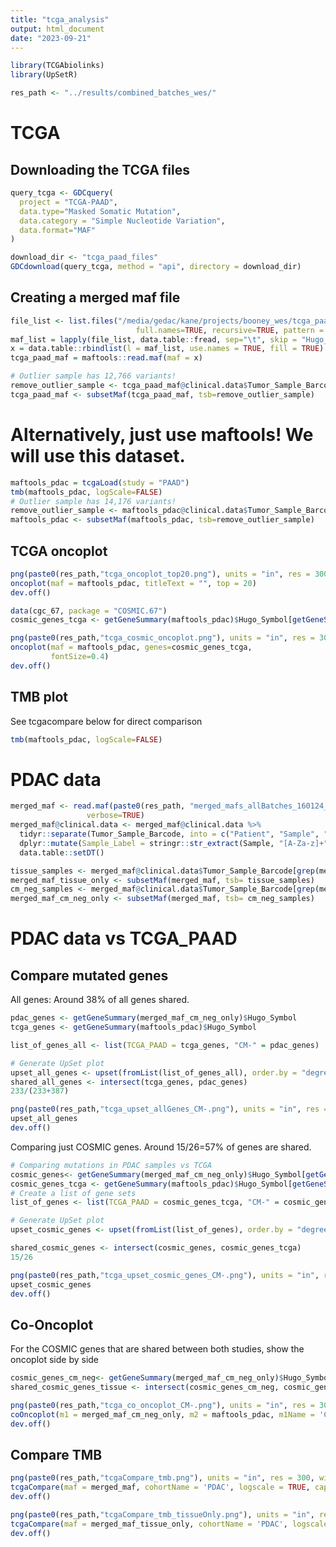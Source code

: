 ```yaml
---
title: "tcga_analysis"
output: html_document
date: "2023-09-21"
---
```


```r
library(TCGAbiolinks)
library(UpSetR)

res_path <- "../results/combined_batches_wes/"
```

# TCGA 

## Downloading the TCGA files

```r
query_tcga <- GDCquery(
  project = "TCGA-PAAD", 
  data.type="Masked Somatic Mutation",
  data.category = "Simple Nucleotide Variation",
  data.format="MAF"
)

download_dir <- "tcga_paad_files"
GDCdownload(query_tcga, method = "api", directory = download_dir)
```

## Creating a merged maf file

```r
file_list <- list.files("/media/gedac/kane/projects/booney_wes/tcga_paad_files/",
                            full.names=TRUE, recursive=TRUE, pattern = "masked.maf.gz$")
maf_list = lapply(file_list, data.table::fread, sep="\t", skip = "Hugo_Symbol")
x = data.table::rbindlist(l = maf_list, use.names = TRUE, fill = TRUE)
tcga_paad_maf = maftools::read.maf(maf = x)

# Outlier sample has 12,766 variants!
remove_outlier_sample <- tcga_paad_maf@clinical.data$Tumor_Sample_Barcode[tcga_paad_maf@clinical.data$Tumor_Sample_Barcode !=  "TCGA-IB-7651-01A-11D-2154-08"]
tcga_paad_maf <- subsetMaf(tcga_paad_maf, tsb=remove_outlier_sample)
```

# Alternatively, just use maftools! We will use this dataset.

```r
maftools_pdac = tcgaLoad(study = "PAAD")
tmb(maftools_pdac, logScale=FALSE)
# Outlier sample has 14,176 variants!
remove_outlier_sample <- maftools_pdac@clinical.data$Tumor_Sample_Barcode[maftools_pdac@clinical.data$Tumor_Sample_Barcode !=  "TCGA-IB-7651-01A-11D-2154-08"]
maftools_pdac <- subsetMaf(maftools_pdac, tsb=remove_outlier_sample)
```
## TCGA oncoplot
```r
png(paste0(res_path,"tcga_oncoplot_top20.png"), units = "in", res = 300, width = 12, height = 12)
oncoplot(maf = maftools_pdac, titleText = "", top = 20)
dev.off()
```

```r
data(cgc_67, package = "COSMIC.67")
cosmic_genes_tcga <- getGeneSummary(maftools_pdac)$Hugo_Symbol[getGeneSummary(maftools_pdac)$Hugo_Symbol %in% cgc_67$SYMBOL]

png(paste0(res_path,"tcga_cosmic_oncoplot.png"), units = "in", res = 300, width = 12, height = 14)
oncoplot(maf = maftools_pdac, genes=cosmic_genes_tcga,
         fontSize=0.4)
dev.off()
```

## TMB plot

See tcgacompare below for direct comparison
```r
tmb(maftools_pdac, logScale=FALSE)
```

# PDAC data
```r
merged_maf <- read.maf(paste0(res_path, "merged_mafs_allBatches_160124_maftools.maf"),
                 verbose=TRUE)
merged_maf@clinical.data <- merged_maf@clinical.data %>%
  tidyr::separate(Tumor_Sample_Barcode, into = c("Patient", "Sample", "Treatment"), sep = "_", remove=FALSE) %>%
  dplyr::mutate(Sample_Label = stringr::str_extract(Sample, "[A-Za-z]+")) %>%
  data.table::setDT()

tissue_samples <- merged_maf@clinical.data$Tumor_Sample_Barcode[grep(merged_maf@clinical.data$Tumor_Sample_Barcode, pattern="*TISSUE$")]
merged_maf_tissue_only <- subsetMaf(merged_maf, tsb= tissue_samples)
cm_neg_samples <- merged_maf@clinical.data$Tumor_Sample_Barcode[grep(merged_maf@clinical.data$Tumor_Sample_Barcode, pattern="*CM-$")]
merged_maf_cm_neg_only <- subsetMaf(merged_maf, tsb= cm_neg_samples)
```

# PDAC data vs TCGA_PAAD

## Compare mutated genes

All genes: Around 38% of all genes shared.

```r
pdac_genes <- getGeneSummary(merged_maf_cm_neg_only)$Hugo_Symbol
tcga_genes <- getGeneSummary(maftools_pdac)$Hugo_Symbol

list_of_genes_all <- list(TCGA_PAAD = tcga_genes, "CM-" = pdac_genes)

# Generate UpSet plot
upset_all_genes <- upset(fromList(list_of_genes_all), order.by = "degree")
shared_all_genes <- intersect(tcga_genes, pdac_genes)
233/(233+387)

png(paste0(res_path,"tcga_upset_allGenes_CM-.png"), units = "in", res = 300, width = 15, height = 12)
upset_all_genes
dev.off()
```
Comparing just COSMIC genes. 
Around 15/26=57% of genes are shared.

```r
# Comparing mutations in PDAC samples vs TCGA
cosmic_genes<- getGeneSummary(merged_maf_cm_neg_only)$Hugo_Symbol[getGeneSummary(merged_maf_cm_neg_only)$Hugo_Symbol %in% cgc_67$SYMBOL]
cosmic_genes_tcga <- getGeneSummary(maftools_pdac)$Hugo_Symbol[getGeneSummary(maftools_pdac)$Hugo_Symbol %in% cgc_67$SYMBOL]
# Create a list of gene sets
list_of_genes <- list(TCGA_PAAD = cosmic_genes_tcga, "CM-" = cosmic_genes)

# Generate UpSet plot
upset_cosmic_genes <- upset(fromList(list_of_genes), order.by = "degree")

shared_cosmic_genes <- intersect(cosmic_genes, cosmic_genes_tcga)
15/26

png(paste0(res_path,"tcga_upset_cosmic_genes_CM-.png"), units = "in", res = 300, width = 15, height = 12)
upset_cosmic_genes
dev.off()
```


## Co-Oncoplot

For the COSMIC genes that are shared between both studies, show the oncoplot side by side

```r
cosmic_genes_cm_neg<- getGeneSummary(merged_maf_cm_neg_only)$Hugo_Symbol[getGeneSummary(merged_maf_cm_neg_only)$Hugo_Symbol %in% cgc_67$SYMBOL]
shared_cosmic_genes_tissue <- intersect(cosmic_genes_cm_neg, cosmic_genes_tcga)

png(paste0(res_path,"tcga_co_oncoplot_CM-.png"), units = "in", res = 300, width = 14, height = 8)
coOncoplot(m1 = merged_maf_cm_neg_only, m2 = maftools_pdac, m1Name = 'CM-', m2Name = 'TCGA_PAAD', genes = shared_cosmic_genes, removeNonMutated = TRUE)
dev.off()
```

## Compare TMB

```r
png(paste0(res_path,"tcgaCompare_tmb.png"), units = "in", res = 300, width = 12, height = 12)
tcgaCompare(maf = merged_maf, cohortName = 'PDAC', logscale = TRUE, capture_size = 36.5, tcga_cohorts="PAAD")
dev.off()

png(paste0(res_path,"tcgaCompare_tmb_tissueOnly.png"), units = "in", res = 300, width = 12, height = 12)
tcgaCompare(maf = merged_maf_tissue_only, cohortName = 'PDAC', logscale = TRUE, capture_size = 36.5, tcga_cohorts="PAAD")
dev.off()
```





